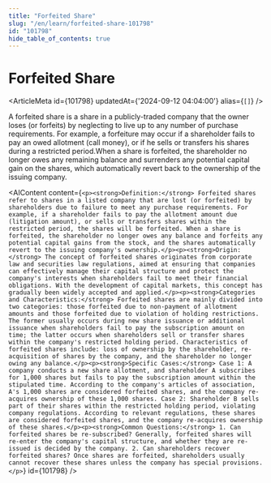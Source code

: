 ```yaml
---
title: "Forfeited Share"
slug: "/en/learn/forfeited-share-101798"
id: "101798"
hide_table_of_contents: true
---
```



# Forfeited Share

<ArticleMeta id={101798} updatedAt={'2024-09-12 04:04:00'} alias={`[]`} />
<div className='border-solid border-b border-t-0 my-4 border-[var(--ifm-color-gray-300)]' />

A forfeited share is a share in a publicly-traded company that the owner loses (or forfeits) by neglecting to live up to any number of purchase requirements. For example, a forfeiture may occur if a shareholder fails to pay an owed allotment (call money), or if he sells or transfers his shares during a restricted period.When a share is forfeited, the shareholder no longer owes any remaining balance and surrenders any potential capital gain on the shares, which automatically revert back to the ownership of the issuing company.

<AIContent content={`<p><strong>Definition:</strong> Forfeited shares refer to shares in a listed company that are lost (or forfeited) by shareholders due to failure to meet any purchase requirements. For example, if a shareholder fails to pay the allotment amount due (litigation amount), or sells or transfers shares within the restricted period, the shares will be forfeited. When a share is forfeited, the shareholder no longer owes any balance and forfeits any potential capital gains from the stock, and the shares automatically revert to the issuing company's ownership.</p><p><strong>Origin:</strong> The concept of forfeited shares originates from corporate law and securities law regulations, aimed at ensuring that companies can effectively manage their capital structure and protect the company's interests when shareholders fail to meet their financial obligations. With the development of capital markets, this concept has gradually been widely accepted and applied.</p><p><strong>Categories and Characteristics:</strong> Forfeited shares are mainly divided into two categories: those forfeited due to non-payment of allotment amounts and those forfeited due to violation of holding restrictions. The former usually occurs during new share issuance or additional issuance when shareholders fail to pay the subscription amount on time; the latter occurs when shareholders sell or transfer shares within the company's restricted holding period. Characteristics of forfeited shares include: loss of ownership by the shareholder, re-acquisition of shares by the company, and the shareholder no longer owing any balance.</p><p><strong>Specific Cases:</strong> Case 1: A company conducts a new share allotment, and shareholder A subscribes for 1,000 shares but fails to pay the subscription amount within the stipulated time. According to the company's articles of association, A's 1,000 shares are considered forfeited shares, and the company re-acquires ownership of these 1,000 shares. Case 2: Shareholder B sells part of their shares within the restricted holding period, violating company regulations. According to relevant regulations, these shares are considered forfeited shares, and the company re-acquires ownership of these shares.</p><p><strong>Common Questions:</strong> 1. Can forfeited shares be re-subscribed? Generally, forfeited shares will re-enter the company's capital structure, and whether they are re-issued is decided by the company. 2. Can shareholders recover forfeited shares? Once shares are forfeited, shareholders usually cannot recover these shares unless the company has special provisions.</p>`} id={101798} />
